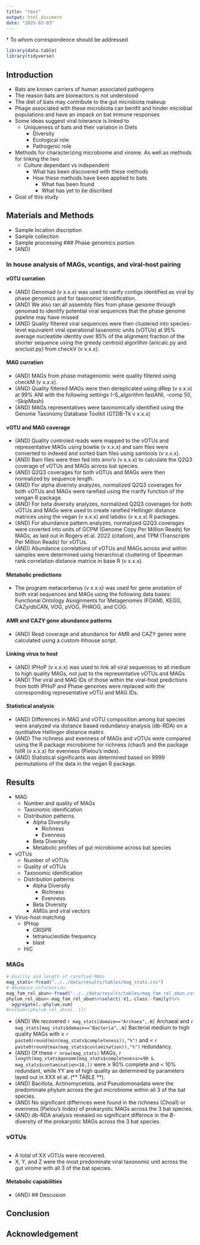 ```yaml
---
title: "test"
output: html_document
date: "2025-03-03"
---
```


${\dagger}$ To whom correspondence should be addressed

\newpage
```r
library(data.table)
library(tidyverse)
```
## Introduction
* Bats are known carriers of human associated pathogens
* The reason bats are bioreactors is not understood
* The diet of bats may contribute to the gut microbiota makeup
* Phage associated with these microbiota can benifit and hinder microbial populations and have an impack on bat immune responses
* Some ideas suggest viral tolerance is linked to 
  - Uniqueness of bats and their variation in Diets
    - Diversity
    - Ecological role
    - Pathogenic role
* Methods for characterizing microbiome and virome. As well as methods for linking the two  
  - Culture dependant vs independent
    - What has been discovered with these methods
    - How these methods have been applied to bats 
      - What has been found
      - What has yet to be discribed
- Goal of this study

## Materials and Methods
* Sample location discription
* Sample collection
* Sample processing
### Phase genomics portion
* (AND) 

### In house analysis of MAGs, vcontigs, and viral-host pairing
#### vOTU curration
* (AND) Genomad (v x.x.x) was used to varify contigs identified as viral by phase genomics and for taxonomic identification. 
* (AND) We also ran all assembly files from phase genome through genomad to identify potential viral sequences that the phase genome pipeline may have missed
* (AND) Quality filtered viral sequences were then clustered into species-level equivalent viral operational taxanomic units (vOTUs) at 95% average nucleatide identity over 85% of the alignment fraction of the shorter sequence using the greedy centroid algorithm (anicalc.py and aniclust.py) from checkV (v x.x.x).

#### MAG curration
* (AND) MAGs from phase metagenomic were quality filtered using checkM (v x.x.x).
* (AND) Quality filtered MAGs were then dereplicated using dRep (v x.x.x) at 99% ANI with the following settings (--S_algorithm fastANI, -comp 50, --SkipMash)
* (AND) MAGs representatives were taxonomically identified using the Genome Taxonomy Database Toolkit (GTDB-Tk v x.x.x)

#### vOTU and MAG coverage
* (AND) Quality controled reads were mapped to the vOTUs and representative MAGs using bowtie (v x.x.x) and sam files were converted to indexed and sorted bam files using samtools (v x.x.x).
* (AND) Bam files were then fed into anvi'o (v x.x.x) to calculate the Q2Q3 coverage of vOTUs and MAGs across bat species.
* (AND) Q2Q3 coverages for both vOTUs and MAGs were then normalized by sequence length.
* (AND) For alpha diveristy analyzes, normalized Q2Q3 coverages for both vOTUs and MAGs were rarefied using the rrarify function of the vengan  R package.
* (AND) For beta diversity analyzes, normalized Q2Q3 coverages for both vOTUs and MAGs were used to create rarefied Hellinger distance matrices using the vegan (v x.x.x) and labdsv (v x.x.x) R packages.
* (AND) For abundance pattern analyzes, normalized Q2Q3 coverages were coverted into units of GCPM (Genome Copy Per Million Reads) for MAGs, as laid out in Rogers et al. 2022 (citation), and TPM (Transcripts Per Million Reads) for vOTUs.
* (AND) Abundance correlations of vOTUs and MAGs across and within samples were determined using hierarchical clustering of Spearman rank correlation distance matrice in base R (v x.x.x).

#### Metabolic predictions
* The program metacerberus (v x.x.x) was used for gene anotation of both viral sequences and MAGs using the following data bases: Functional Ontology Assignments for Metagenomes (FOAM), KEGG, CAZy/dbCAN, VOG, pVOG, PHROG, and COG.

#### AMR and CAZY gene abundance patterns
* (AND) Read coverage and abundance for AMR and CAZY genes were calculated using a custom ihhouse script.

#### Linking virus to host
* (AND) IPHoP (v x.x.x) was used to link all viral sequences to all medium to high quality MAGs, not just to the representative vOTUs and MAGs. 
* (AND) The viral and MAG IDs of those within the viral-host predictions from both IPHoP and Phase genomes were replaced with the corresponding representative vOTU and MAG IDs.

#### Statistical analysis
* (AND) Differences in MAG and vOTU composition among bat species were analyzed via distance based redundancy analysis (db-RDA) on a quntitative Hellinger distance matirx. 
* (AND) The richness and evenness of MAGs and vOTUs were compared using the R package microbiome for richness (chao1) and the package hillR (v x.x.x) for evenness (Pielou's index).
* (AND) Statistical significants was determined based on 9999 permutations of the data in the vegan R package.

## Results
* MAG
  - Number and quality of MAGs
  - Taxonomic idenification
  - Distribution patterns
    - Alpha Diversity
      - Richness
      - Evenness
    - Beta Diversity
    - Metabolic profiles of gut microbiome across bat species

* vOTUs
  - Number of vOTUs
  - Quality of vOTUs
  - Taxonomic idenification
  - Distribution patterns
    - Alpha Diversity 
      - Richness
      - Evenness
    - Beta Diversity
    - AMGs and viral vectors

* Virus-host matching
  - IPHop
    - CRISPR
    - tetranucleotide frequency
    - blast
  - HiC

### MAGs
```r
# Quality and length of rarefied MAGs
mag_stats<-fread("../../data/results/tables/mag_stats.csv")
# Abudance information:
mag_fam_rel_abun<-fread("../../data/results/tables/mag_fam_rel_abun.csv")
phylum_rel_abun<-mag_fam_rel_abun%>%select(-V1,-class:-family)%>%
  aggregate(.~phylum,sum)
#colSums(phylum_rel_abun[,-1])
```
* (AND) We recovered `r mag_stats[domain=="Archaea",.N]` Archaeal and `r mag_stats[mag_stats$domain=="Bacteria",.N]` Bacterial medium to high quality MAGs with $\geq$ `r paste0(round(min(mag_stats$completeness)),"%")` and $\lt$ `r paste0(round(max(mag_stats$contamination)),"%")` redundancy.
* (AND) Of these `r nrow(mag_stats)` MAGs, `r length(mag_stats$genome[mag_stats$completeness>=90 & mag_stats$contamination<10,])` were $\geq$ 90% complete and $\lt$ 10% redundant, while YY are of high quality as determined by parameters layed out in XXX et al. (** TABLE **).
* (AND) Bacillota, Actinomycetota, and Pseudomonadata were the predominate phylum across the gut microbiome within all 3 of the bat species.
* (AND) No significant differnces were found in the richness (Choa1) or evenness (Pielou's Index) of prokaryotic MAGs across the 3 bat species.
* (AND) db-RDA analysis revealed no significant differnce in the $B$-diversity of the prokaryotic MAGs across the 3 bat species.

### vOTUs
```r

```
- A total of XX vOTUs were recovered.
- X, Y, and Z were the most predominate viral taxonomic unit across the gut virome with all 3 of the bat species.

#### Metabolic capabilities
* (AND)
## Descusion

## Conclusion

## Acknowledgement
